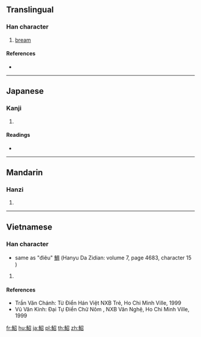 {{character info/new}}
==Translingual==

===Han character===
{{Han char|rn=195|rad=魚|as=05|sn=16|four=|canj=NFSHR}}

# [[bream]]

====References====
* {{Han ref|kx=1468.030|dkj=46063|dj=2001.090|hdz=74683.150|uh=9B89|ud=39817}}

----

==Japanese==

===Kanji===
{{ja-kanji|grade=|rs=魚05}}

# {{defn|lang=ja|sort=魚05}}

====Readings====
* {{ja-readings|on=[[ちょう]] (chō)|kun=[[たい]] (tai)}}

----

==Mandarin==

===Hanzi===
{{cmn-hanzi|pin=[[diāo]] ([[diao1]])|wg=tiao<sup>1</sup>}}

# {{defn|lang=cmn|sort=魚05}}

----

==Vietnamese==

===Han character===
{{vi-hantu|điêu|rs=魚05}}
* same as "điêu" [[鯛]] (Hanyu Da Zidian: volume 7, page 4683, character 15 )

# {{defn|lang=vi|sort=魚05}}

====References====
* Trần Văn Chánh: Từ Điển Hán Việt NXB Trẻ, Ho Chi Minh Ville, 1999
* Vũ Văn Kính: Đại Tự Điển Chữ Nôm , NXB Văn Nghệ, Ho Chi Minh Ville, 1999

[[fr:鮉]]
[[hu:鮉]]
[[ja:鮉]]
[[pl:鮉]]
[[th:鮉]]
[[zh:鮉]]